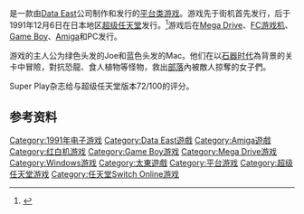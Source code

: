 {{NoteTA
| G1=Games
}}

{{vgname|战斗原始人|ja=ジョーとマック 戦え原始人|en=Joe & Mac|diff=yes}}是一款由[[Data_East|Data East]]公司制作和发行的[[平台类游戏|平台类游戏]]。游戏先于街机首先发行，后于1991年12月6日在日本地区[[超级任天堂|超级任天堂]]发行。<ref name="gamefaqs">{{cite web| url = http://www.gamefaqs.com/snes/588405-joe-and-mac/data| title = Release information| publisher = [[GameFAQs|GameFAQs]]| date = | accessdate = 2015-11-05| language = en| archive-date = 2016-10-19| archive-url = https://web.archive.org/web/20161019140759/http://www.gamefaqs.com/snes/588405-joe-and-mac/data| dead-url = no}}</ref>游戏后在[[Mega_Drive|Mega Drive]]、[[FC游戏机|FC游戏机]]、[[Game_Boy|Game Boy]]、[[Amiga|Amiga]]和PC发行。

游戏的主人公为绿色头发的Joe和蓝色头发的Mac。他们在以[[石器时代|石器时代]]為背景的关卡中冒險，對抗恐龍、食人植物等怪物，救出[[部落|部落]]內被敵人掠奪的女子們。

Super Play杂志给与超级任天堂版本72/100的评分。

== 参考资料 ==
{{Reflist}}

{{DEFAULTSORT:Joe to Mac Tatakae Genshijin}}
[[Category:1991年电子游戏|Category:1991年电子游戏]]
[[Category:Data_East遊戲|Category:Data East遊戲]]
[[Category:Amiga遊戲|Category:Amiga遊戲]]
[[Category:红白机游戏|Category:红白机游戏]]
[[Category:Game_Boy游戏|Category:Game Boy游戏]]
[[Category:Mega_Drive游戏|Category:Mega Drive游戏]]
[[Category:Windows游戏|Category:Windows游戏]]
[[Category:太東遊戲|Category:太東遊戲]]
[[Category:平台游戏|Category:平台游戏]]
[[Category:超级任天堂游戏|Category:超级任天堂游戏]]
[[Category:任天堂Switch_Online游戏|Category:任天堂Switch Online游戏]]

{{platform-videogame-stub}}